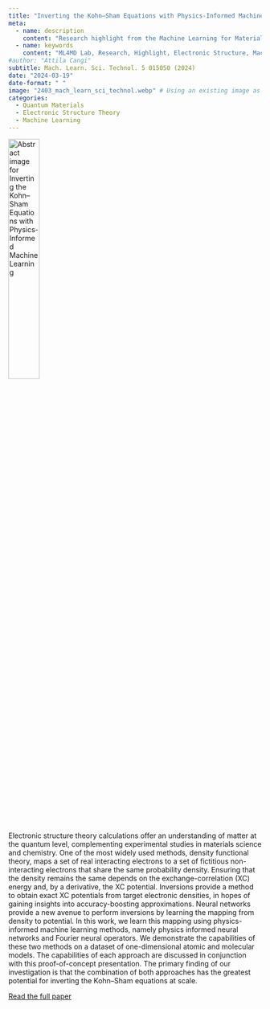 ```yaml
---
title: "Inverting the Kohn–Sham Equations with Physics-Informed Machine Learning"
meta:
  - name: description
    content: "Research highlight from the Machine Learning for Materials Design (ML4MD) Lab: Inverting the Kohn–Sham equations with physics-informed machine learning"
  - name: keywords
    content: "ML4MD Lab, Research, Highlight, Electronic Structure, Machine Learning"
#author: "Attila Cangi"
subtitle: Mach. Learn. Sci. Technol. 5 015050 (2024)
date: "2024-03-19"
date-format: " "
image: "2403_mach_learn_sci_technol.webp" # Using an existing image as a placeholder
categories:
  - Quantum Materials
  - Electronic Structure Theory
  - Machine Learning
---
```

![](2403_mach_learn_sci_technol.webp){.overview alt="Abstract image for Inverting the Kohn–Sham Equations with Physics-Informed Machine Learning" width="35%"}

Electronic structure theory calculations offer an understanding of matter at the quantum level, complementing experimental studies in materials science and chemistry. One of the most widely used methods, density functional theory, maps a set of real interacting electrons to a set of fictitious non-interacting electrons that share the same probability density. Ensuring that the density remains the same depends on the exchange-correlation (XC) energy and, by a derivative, the XC potential. Inversions provide a method to obtain exact XC potentials from target electronic densities, in hopes of gaining insights into accuracy-boosting approximations. Neural networks provide a new avenue to perform inversions by learning the mapping from density to potential. In this work, we learn this mapping using physics-informed machine learning methods, namely physics informed neural networks and Fourier neural operators. We demonstrate the capabilities of these two methods on a dataset of one-dimensional atomic and molecular models. The capabilities of each approach are discussed in conjunction with this proof-of-concept presentation. The primary finding of our investigation is that the combination of both approaches has the greatest potential for inverting the Kohn–Sham equations at scale.

[Read the full paper](https://doi.org/10.1088/2632-2153/ad3159){target="_blank"}
